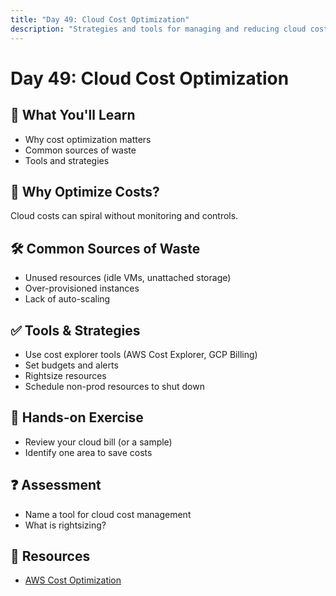 ```yaml
---
title: "Day 49: Cloud Cost Optimization"
description: "Strategies and tools for managing and reducing cloud costs."
---
```


# Day 49: Cloud Cost Optimization

## 🎯 What You'll Learn

- Why cost optimization matters
- Common sources of waste
- Tools and strategies

## 💸 Why Optimize Costs?

Cloud costs can spiral without monitoring and controls.

## 🛠️ Common Sources of Waste

- Unused resources (idle VMs, unattached storage)
- Over-provisioned instances
- Lack of auto-scaling

## ✅ Tools & Strategies

- Use cost explorer tools (AWS Cost Explorer, GCP Billing)
- Set budgets and alerts
- Rightsize resources
- Schedule non-prod resources to shut down

## 📝 Hands-on Exercise

- Review your cloud bill (or a sample)
- Identify one area to save costs

## ❓ Assessment

- Name a tool for cloud cost management
- What is rightsizing?

## 🔗 Resources

- [AWS Cost Optimization](https://aws.amazon.com/architecture/cost-optimization/)

